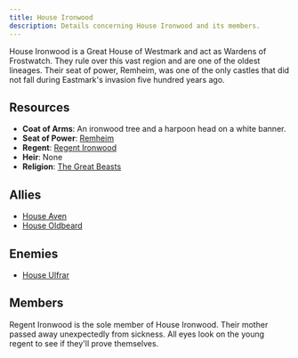 ```yaml
---
title: House Ironwood
description: Details concerning House Ironwood and its members.
---
```


House Ironwood is a Great House of Westmark and act as Wardens of Frostwatch. They rule over this vast region and are one of the oldest lineages. Their seat of power, Remheim, was one of the only castles that did not fall during Eastmark's invasion five hundred years ago.

## Resources
- **Coat of Arms**: An ironwood tree and a harpoon head on a white banner.
- **Seat of Power**: [Remheim](/seats-of-power/remheim)
- **Regent**: [Regent Ironwood](/regents/regent-ironwood)
- **Heir**: None
- **Religion**: [The Great Beasts](/setting/religion#great-beasts)

## Allies
- [House Aven](/great-houses/house-aven)
- [House Oldbeard](/minor-houses/house-oldbeard)

## Enemies
- [House Ulfrar](/great-houses/house-ulfrar)

## Members
Regent Ironwood is the sole member of House Ironwood. Their mother passed away unexpectedly from sickness. All eyes look on the young regent to see if they'll prove themselves.